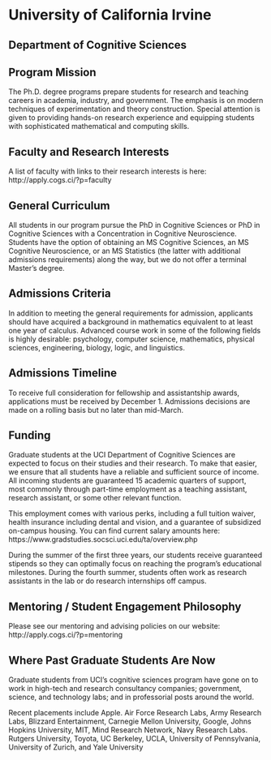 
# University of California Irvine  {-}

## Department of Cognitive Sciences {-}

## Program Mission  {-}


The Ph.D. degree programs prepare students for research and teaching careers in academia, industry, and government. The emphasis is on modern techniques of experimentation and theory construction. Special attention is given to providing hands-on research experience and equipping students with sophisticated mathematical and computing skills.


## Faculty and Research Interests  {-}


A list of faculty with links to their research interests is here: http://apply.cogs.ci/?p=faculty





## General Curriculum  {-}


All students in our program pursue the PhD in Cognitive Sciences or PhD in Cognitive Sciences with a Concentration in Cognitive Neuroscience. Students have the option of obtaining an MS Cognitive Sciences, an MS Cognitive Neuroscience, or an MS Statistics (the latter with additional admissions requirements) along the way, but we do not offer a terminal Master’s degree.





## Admissions Criteria  {-}


In addition to meeting the general requirements for admission, applicants should have acquired a background in mathematics equivalent to at least one year of calculus. Advanced course work in some of the following fields is highly desirable: psychology, computer science, mathematics, physical sciences, engineering, biology, logic, and linguistics. 



## Admissions Timeline  {-}


To receive full consideration for fellowship and assistantship awards, applications must be received by December 1. Admissions decisions are made on a rolling basis but no later than mid-March.  


## Funding  {-}


Graduate students at the UCI Department of Cognitive Sciences are expected to focus on their studies and their research. To make that easier, we ensure that all students have a reliable and sufficient source of income. All incoming students are guaranteed 15 academic quarters of support, most commonly through part-time employment as a teaching assistant, research assistant, or some other relevant function.

This employment comes with various perks, including a full tuition waiver, health insurance including dental and vision, and a guarantee of subsidized on-campus housing. You can find current salary amounts here: https://www.gradstudies.socsci.uci.edu/ta/overview.php

During the summer of the first three years, our students receive guaranteed stipends so they can optimally focus on reaching the program's educational milestones. During the fourth summer, students often work as research assistants in the lab or do research internships off campus.




## Mentoring / Student Engagement Philosophy  {-}


Please see our mentoring and advising policies on our website: http://apply.cogs.ci/?p=mentoring



## Where Past Graduate Students Are Now  {-}


Graduate students from UCI’s cognitive sciences program have gone on to work in high-tech and research consultancy companies; government, science, and technology labs; and in professorial posts around the world.

Recent placements include Apple. Air Force Research Labs, Army Research Labs, Blizzard Entertainment, Carnegie Mellon University, Google, Johns Hopkins University, MIT, Mind Research Network, Navy Research Labs. Rutgers University, Toyota, UC Berkeley, UCLA, University of Pennsylvania, University of Zurich, and Yale University
